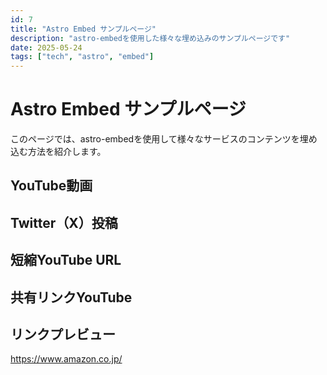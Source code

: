 ```yaml
---  
id: 7  
title: "Astro Embed サンプルページ"  
description: "astro-embedを使用した様々な埋め込みのサンプルページです"  
date: 2025-05-24  
tags: ["tech", "astro", "embed"]  
---
```



# Astro Embed サンプルページ  

このページでは、astro-embedを使用して様々なサービスのコンテンツを埋め込む方法を紹介します。  

## YouTube動画  

<YouTube id="dQw4w9WgXcQ" playlabel="Play" />

## Twitter（X）投稿  

<Tweet id="https://x.com/kechiiin_/status/1926112141943136673" />


## 短縮YouTube URL  

<YouTube id="dQw4w9WgXcQ" playlabel="Play" />

## 共有リンクYouTube

<YouTube id="dQw4w9WgXcQ" playlabel="Play" />

## リンクプレビュー  

https://www.amazon.co.jp/
